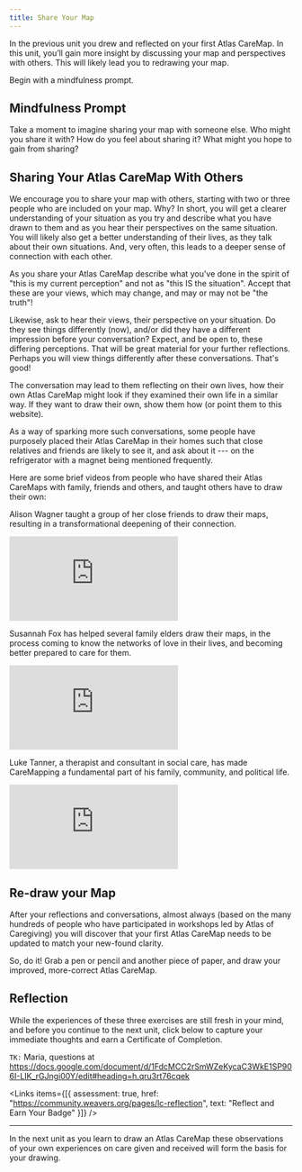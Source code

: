 ```yaml
---
title: Share Your Map
---
```


In the previous unit you drew and reflected on your first Atlas CareMap. In this unit, you’ll gain more insight by discussing your map and perspectives with others. This will likely lead you to redrawing your map.

Begin with a mindfulness prompt.

<Box>

## Mindfulness Prompt

Take a moment to imagine sharing your map with someone else. Who might you share it with? How do you feel about sharing it? What might you hope to gain from sharing?

</Box>

## Sharing Your Atlas CareMap With Others

We encourage you to share your map with others, starting with two or three people who are included on your map. Why? In short, you will get a clearer understanding of your situation as you try and describe what you have drawn to them and as you hear their perspectives on the same situation. You will likely also get a better understanding of their lives, as they talk about their own situations. And, very often, this leads to a deeper sense of connection with each other.

As you share your Atlas CareMap describe what you've done in the spirit of "this is my current perception" and not as "this IS the situation". Accept that these are your views, which may change, and may or may not be "the truth"!

Likewise, ask to hear their views, their perspective on your situation. Do they see things differently (now), and/or did they have a different impression before your conversation? Expect, and be open to, these differing perceptions. That will be great material for your further reflections. Perhaps you will view things differently after these conversations. That's good!

The conversation may lead to them reflecting on their own lives, how their own Atlas CareMap might look if they examined their own life in a similar way. If they want to draw their own, show them how (or point them to this website).

As a way of sparking more such conversations, some people have purposely placed their Atlas CareMap in their homes such that close relatives and friends are likely to see it, and ask about it --- on the refrigerator with a magnet being mentioned frequently.

Here are some brief videos from people who have shared their Atlas CareMaps with family, friends and others, and taught others have to draw their own:

Alison Wagner taught a group of her close friends to draw their maps, resulting in a transformational deepening of their connection.

<Embed src="https://player.vimeo.com/video/859840359" />

Susannah Fox has helped several family elders draw their maps, in the process coming to know the networks of love in their lives, and becoming better prepared to care for them.

<Embed src="https://player.vimeo.com/video/859840205" />

Luke Tanner, a therapist and consultant in social care, has made CareMapping a fundamental part of his family, community, and political life.

<Embed src="https://player.vimeo.com/video/859840536" />

## Re-draw your Map

After your reflections and conversations, almost always (based on the many hundreds of people who have participated in workshops led by Atlas of Caregiving) you will discover that your first Atlas CareMap needs to be updated to match your new-found clarity.

So, do it! Grab a pen or pencil and another piece of paper, and draw your improved, more-correct Atlas CareMap.

## Reflection

While the experiences of these three exercises are still fresh in your mind, and before you continue to the next unit, click below to capture your immediate thoughts and earn a Certificate of Completion.

`TK:` Maria, questions at https://docs.google.com/document/d/1FdcMCC2rSmWZeKycaC3WkE1SP906I-LIK_rGJngi00Y/edit#heading=h.qru3rt76cqek

<Links
  items={[{
    assessment: true,
    href: "https://community.weavers.org/pages/lc-reflection",
    text: "Reflect and Earn Your Badge"
  }]}
/>

---

In the next unit as you learn to draw an Atlas CareMap these observations of your own experiences on care given and received will form the basis for your drawing.
